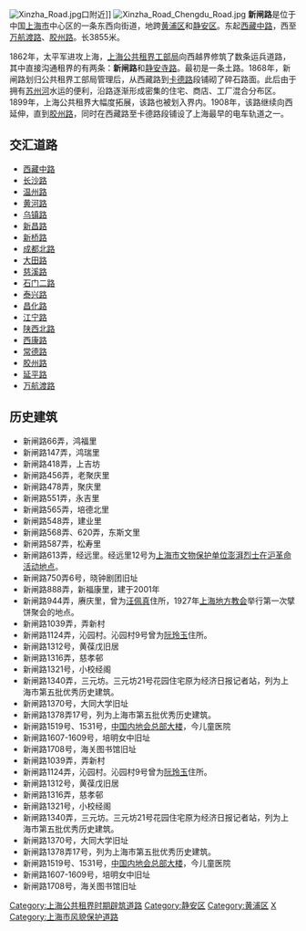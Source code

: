 {{Infobox China Road
|路牌类型=Shanghai
|中文道路名称=新闸路
|走向1=东
|走向2=西
|走向1(E)=E
|道路英文名=Xinzha Rd.
|走向2(E)=W
|图片= File:201604 Xinzha Road.JPG
|图片说明= 新闸路[[新昌路_(上海)|新昌路]]口
|道路属性= 
|道路总长度= 3.855
|车速限制=
|行车线数量= 
|所在地区= [[上海市|上海市]][[黄浦区|黄浦区]]、[[静安区|静安区]]
|起点= [[西藏中路|西藏中路]]
|终点= [[万航渡路|万航渡路]]、[[胶州路|胶州路]]
|道路命名日期= 
|命名缘由= 
|道路旧名= 
|道路动工日期=1862年
|通车日期=
|路段主要建筑=
}}
[[File:Xinzha_Road.jpg|thumb]]口附近]]
[[File:Xinzha_Road_Chengdu_Road.jpg|thumb]]
'''新闸路'''是位于中国[[上海市|上海市]]中心区的一条东西向街道，地跨[[黄浦区|黄浦区]]和[[静安区|静安区]]。东起[[西藏中路|西藏中路]]，西至[[万航渡路|万航渡路]]、[[胶州路|胶州路]]。长3855米。

1862年，太平军进攻上海，[[上海公共租界工部局|上海公共租界工部局]]向西越界修筑了数条运兵道路，其中直接沟通租界的有两条：'''新闸路'''和[[静安寺路|静安寺路]]。最初是一条土路。1868年，新闸路划归公共租界工部局管理后，从西藏路到[[卡德路|卡德路]]段铺砌了碎石路面。此后由于拥有[[苏州河|苏州河]]水运的便利，沿路逐渐形成密集的住宅、商店、工厂混合分布区。1899年，上海公共租界大幅度拓展，该路也被划入界内。1908年，该路继续向西延伸，直到[[胶州路|胶州路]]，同时在西藏路至卡德路段铺设了上海最早的电车轨道之一。

== 交汇道路 ==
*[[西藏中路|西藏中路]]
*[[长沙路_(上海)|长沙路]]
*[[温州路_(上海)|温州路]]
*[[黄河路_(上海)|黄河路]]
*[[乌镇路|乌镇路]]
*[[新昌路_(上海)|新昌路]]
*[[新桥路|新桥路]]
*[[成都北路|成都北路]]
*[[大田路|大田路]]
*[[慈溪路|慈溪路]]
*[[石门二路|石门二路]]
*[[泰兴路|泰兴路]]
*[[昌化路_(上海)|昌化路]]
*[[江宁路_(上海)|江宁路]]
*[[陕西北路_(上海)|陕西北路]]
*[[西康路_(上海)|西康路]]
*[[常德路_(上海)|常德路]]
*[[胶州路_(上海)|胶州路]]
*[[延平路_(上海)|延平路]]
*[[万航渡路|万航渡路]]


==历史建筑==
*新闸路66弄，鸿福里
*新闸路147弄，鸿瑞里
*新闸路418弄，上吉坊
*新闸路456弄，老聚庆里
*新闸路478弄，聚庆里
*新闸路551弄，永吉里
*新闸路565弄，培德北里
*新闸路548弄，建业里
*新闸路568弄、620弄，东斯文里
*新闸路587弄，松寿里
*新闸路613弄，经远里。经远里12号为[[上海市文物保护单位|上海市文物保护单位]][[澎湃烈士在沪革命活动地点|澎湃烈士在沪革命活动地点]]。
*新闸路750弄6号，晓钟剧团旧址
*新闸路888弄，新福康里，建于2001年
*新闸路944弄，赓庆里，曾为[[汪佩真|汪佩真]]住所，1927年[[上海地方教会|上海地方教会]]举行第一次擘饼聚会的地点。
*新闸路1039弄，弄新村
*新闸路1124弄，沁园村。沁园村9号曾为[[阮玲玉|阮玲玉]]住所。
*新闸路1312号，黄葆戊旧居
*新闸路1316弄，慈孝邨
*新闸路1321号，小校经阁
*新闸路1340弄，三元坊。三元坊21号花园住宅原为经济日报记者站，列为上海市第五批优秀历史建筑。
*新闸路1370号，大同大学旧址
*新闸路1378弄17号，列为上海市第五批优秀历史建筑。
*新闸路1519号、1531号，[[中国内地会总部大楼|中国内地会总部大楼]]，今儿童医院
*新闸路1607-1609号，培明女中旧址
*新闸路1708号，海关图书馆旧址
*新闸路1039弄，弄新村
*新闸路1124弄，沁园村。沁园村9号曾为[[阮玲玉|阮玲玉]]住所。
*新闸路1312号，黄葆戊旧居
*新闸路1316弄，慈孝邨
*新闸路1321号，小校经阁
*新闸路1340弄，三元坊。三元坊21号花园住宅原为经济日报记者站，列为上海市第五批优秀历史建筑。
*新闸路1370号，大同大学旧址
*新闸路1378弄17号，列为上海市第五批优秀历史建筑。
*新闸路1519号、1531号，[[中国内地会总部大楼|中国内地会总部大楼]]，今儿童医院
*新闸路1607-1609号，培明女中旧址
*新闸路1708号，海关图书馆旧址



[[Category:上海公共租界时期辟筑道路|Category:上海公共租界时期辟筑道路]]
[[Category:静安区|Category:静安区]]
[[Category:黄浦区|Category:黄浦区]]
[[Category:上海道路|X]]
[[Category:上海市风貌保护道路|Category:上海市风貌保护道路]]